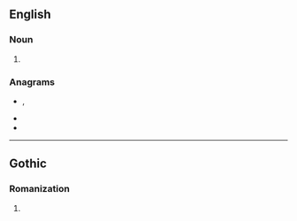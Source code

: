 {{also|Ahs}}

==English==

===Noun===
{{head|en|noun plural form}}

# {{plural of|ah|lang=en}}

===Anagrams===
* {{l|en|ash}}, {{l|en|Ash}}
* {{l|en|has}}
* {{l|en|Hsa.}}

----

==Gothic==

===Romanization===
{{got-rom}}

# {{got-romanization of|𐌰𐌷𐍃}}